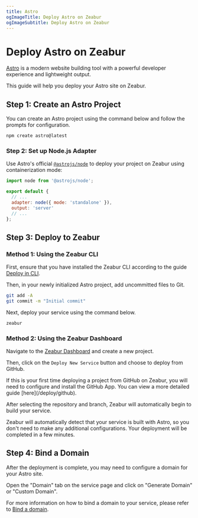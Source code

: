 ```yaml
---
title: Astro
ogImageTitle: Deploy Astro on Zeabur
ogImageSubtitle: Deploy Astro on Zeabur
---
```



# Deploy Astro on Zeabur

[Astro](https://astro.build/) is a modern website building tool with a powerful developer experience and lightweight output.

This guide will help you deploy your Astro site on Zeabur.

## Step 1: Create an Astro Project

You can create an Astro project using the command below and follow the prompts for configuration.

```bash
npm create astro@latest
```

### Step 2: Set up Node.js Adapter

Use Astro's official [`@astrojs/node`](https://docs.astro.build/en/guides/integrations-guide/node/) to deploy your project on Zeabur using containerization mode:

```js
import node from '@astrojs/node';

export default {
  // ...
  adapter: node({ mode: 'standalone' }),
  output: 'server'
  // ...
};
```

## Step 3: Deploy to Zeabur

### Method 1: Using the Zeabur CLI

First, ensure that you have installed the Zeabur CLI according to the guide [Deploy in CLI](/deploy/deploy-in-cli).

Then, in your newly initialized Astro project, add uncommitted files to Git.

```bash
git add -A
git commit -m "Initial commit"
```

Next, deploy your service using the command below.

```bash
zeabur
```

### Method 2: Using the Zeabur Dashboard

Navigate to the [Zeabur Dashboard](https://dash.zeabur.com) and create a new project.

Then, click on the `Deploy New Service` button and choose to deploy from GitHub.

<Callout>
    If this is your first time deploying a project from GitHub on Zeabur, you will need to configure and install the
    GitHub App.
    You can view a more detailed guide [here](/deploy/github).
</Callout>

After selecting the repository and branch, Zeabur will automatically begin to build your service.

Zeabur will automatically detect that your service is built with Astro, so you don't need to make any additional configurations. Your deployment will be completed in a few minutes.

## Step 4: Bind a Domain

After the deployment is complete, you may need to configure a domain for your Astro site.

Open the "Domain" tab on the service page and click on "Generate Domain" or "Custom Domain".

For more information on how to bind a domain to your service, please refer to [Bind a domain](/deploy/domain-binding).

